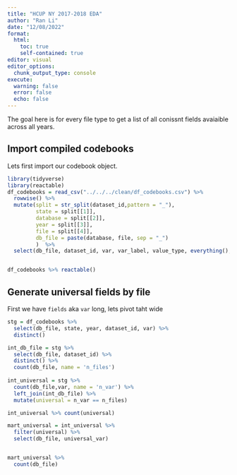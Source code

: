 ```yaml
---
title: "HCUP NY 2017-2018 EDA"
author: "Ran Li"
date: "12/08/2022"
format: 
  html:
    toc: true
    self-contained: true
editor: visual
editor_options: 
  chunk_output_type: console
execute: 
  warning: false
  error: false  
  echo: false
---
```


The goal here is for every file type to get a list of all conissnt fields avaiaible across all years. 

## Import compiled codebooks

Lets first import our codebook object.

```r
library(tidyverse)
library(reactable)
df_codebooks = read_csv("../../../clean/df_codebooks.csv") %>% 
  rowwise() %>% 
  mutate(split = str_split(dataset_id,pattern = "_"),
         state = split[[1]],
         database = split[[2]],
         year = split[[3]],
         file = split[[4]],
         db_file = paste(database, file, sep = "_")
         )  %>% 
  select(db_file, dataset_id, var, var_label, value_type, everything(), - split) %>% ungroup()


df_codebooks %>% reactable()
```

## Generate universal fields by file


First we have `fields` aka `var` long, lets pivot taht wide
```r

stg = df_codebooks %>% 
  select(db_file, state, year, dataset_id, var) %>% 
  distinct()

int_db_file = stg %>% 
  select(db_file, dataset_id) %>% 
  distinct() %>% 
  count(db_file, name = 'n_files')
  
int_universal = stg %>% 
  count(db_file,var, name = 'n_var') %>% 
  left_join(int_db_file) %>% 
  mutate(universal = n_var == n_files)

int_universal %>% count(universal)

mart_universal = int_universal %>% 
  filter(universal) %>% 
  select(db_file, universal_var)


mart_universal %>% 
  count(db_file)
  
```

